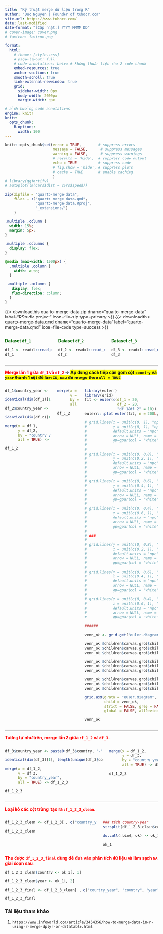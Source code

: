 ```yaml
---
title: "Kỹ thuật merge dữ liệu trong R"
author: "Duc Nguyen | Founder of tuhocr.com"
site-url: https://www.tuhocr.com/
date: last-modified
date-format: "[Cập nhật:] YYYY MMMM DD"
# cover-image: cover.png
# favicon: favicon.png

format:
  html:
    # theme: [style.scss]
    # page-layout: full
    # code-annotations: below # không thuận tiện cho 2 code chunk
    embed-resources: true
    anchor-sections: true
    smooth-scroll: true
    link-external-newwindow: true
    grid:
      sidebar-width: 0px
      body-width: 2000px
      margin-width: 0px

# ảnh hưởng code annotations
engine: knitr
knitr:
  opts_chunk:
    R.options:
      width: 100
---
```


```r
knitr::opts_chunk$set(error = TRUE,        # suppress errors
                      message = FALSE,      # suppress messages
                      warning = FALSE,      # suppress warnings
                      # results = 'hide',  # suppress code output
                      echo = TRUE          # suppress code
                      # fig.show = 'hide', # suppress plots
                      # cache = TRUE       # enable caching
                      )        
# library(ggfortify)
# autoplot(lm(cars$dist ~ cars$speed))

zip(zipfile = "quarto-merge-data", 
    files = c("quarto-merge-data.qmd", 
              "quarto-merge-data.Rproj", 
              "_extensions/")
    )
```

```css
.multiple .column {
  width: 15%;
  margin: 5px;
}

.multiple .columns {
  display: flex;
}

@media (max-width: 1000px) {
  .multiple .column {
    width: auto;
  }

 .multiple .columns {
   display: flex;
   flex-direction: column;
  }
}

```

<!-- [**Để phóng lớn hình ảnh, bạn right-click vào hình chọn *Open image in new tab*.**]{style="color:#006600"} -->

<!-- https://github.com/shafayetShafee/downloadthis -->
<!-- https://icons.getbootstrap.com/?q=file -->

{{< downloadthis quarto-merge-data.zip dname="quarto-merge-data" label="RStudio project" icon=file-zip type=primary >}} {{< downloadthis quarto-merge-data.qmd dname="quarto-merge-data" label="quarto-merge-data.qmd" icon=file-code type=success >}} 

::: multiple
::: {.columns .column-screen-inset}

::: column
[**Dataset `df_1`**]{style="color:#006600"}

```r
df_1 <- readxl::read_excel("df_1.xlsx")
df_1
```

:::

::: column
[**Dataset `df_2`**]{style="color:#006600"}

```r
df_2 <- readxl::read_excel("df_2.xlsx")
df_2
```

:::

::: column
[**Dataset `df_3`**]{style="color:#006600"}

```r
df_3 <- readxl::read_excel("df_3.xlsx")
df_3
```

:::

:::
:::

<!-- new line -->

```{=html}

<hr/>
	
```

[**Merge lần 1 giữa `df_1` và `df_2`**]{style="color:red"} $\Rightarrow$ [**Áp dụng cách tiếp cận gom cột `country` và `year` thành 1 cột để làm `ID`, sau đó merge theo `all = TRUE`**]{style="background-color: #FFFF00"}

::: multiple
::: {.columns .column-screen-inset}

::: column

```r
df_1$country_year <- paste0(df_1$country, "-", df_1$year)

identical(dim(df_1)[1], length(unique(df_1$country_year)))

df_2$country_year <- paste0(df_2$country, "-", df_2$year)

identical(dim(df_2)[1], length(unique(df_2$country_year)))
```

```r
merge(x = df_1,
      y = df_2,
      by = "country_year",
      all = TRUE) -> df_1_2

df_1_2
```


:::

::: column

```r
merge(x = df_1,
      y = df_2,
      by = "country_year",
      all = TRUE) -> df_1_2

df_1_2
```

:::

::: column

```r
library(eulerr)
library(grid)
fit <- euler(c(df_1 = 20, 
               df_2 = 20, 
               "df_1&df_2" = 10))
eulerr:::plot.euler(fit, n = 200L, main = "all = TRUE")

# grid.lines(x = unit(c(0, 1), "npc"),
#            y = unit(c(0, 1), "npc"),
#            default.units = "npc",
#            arrow = NULL, name = NULL,
#            gp=gpar(col = "white", alpha = 0.8, lwd = 2), draw = TRUE, vp = NULL)
# 
# 
# grid.lines(x = unit(c(0, 0.8), "npc"),
#            y = unit(c(0.2, 1), "npc"),
#            default.units = "npc",
#            arrow = NULL, name = NULL,
#            gp=gpar(col = "white", alpha = 0.8, lwd = 2), draw = TRUE, vp = NULL)
# 
# grid.lines(x = unit(c(0, 0.6), "npc"),
#            y = unit(c(0.4, 1), "npc"),
#            default.units = "npc",
#            arrow = NULL, name = NULL,
#            gp=gpar(col = "white", alpha = 0.8, lwd = 2), draw = TRUE, vp = NULL)
# 
# grid.lines(x = unit(c(0, 0.4), "npc"),
#            y = unit(c(0.6, 1), "npc"),
#            default.units = "npc",
#            arrow = NULL, name = NULL,
#            gp=gpar(col = "white", alpha = 0.8, lwd = 2), draw = TRUE, vp = NULL)
# 
# ###
# 
# grid.lines(y = unit(c(0, 0.8), "npc"),
#            x = unit(c(0.2, 1), "npc"),
#            default.units = "npc",
#            arrow = NULL, name = NULL,
#            gp=gpar(col = "white", alpha = 0.8, lwd = 2), draw = TRUE, vp = NULL)
# 
# grid.lines(y = unit(c(0, 0.6), "npc"),
#            x = unit(c(0.4, 1), "npc"),
#            default.units = "npc",
#            arrow = NULL, name = NULL,
#            gp=gpar(col = "white", alpha = 0.8, lwd = 2), draw = TRUE, vp = NULL)
# 
# grid.lines(y = unit(c(0, 0.4), "npc"),
#            x = unit(c(0.6, 1), "npc"),
#            default.units = "npc",
#            arrow = NULL, name = NULL,
#            gp=gpar(col = "white", alpha = 0.8, lwd = 2), draw = TRUE, vp = NULL)

######

venn_ok <- grid.get("euler.diagram")

venn_ok $children$canvas.grob$children$diagram.grob.1$children$fills.grob.1$gp$fill <- "gray"
venn_ok $children$canvas.grob$children$diagram.grob.1$children$fills.grob.1$gp$col <- "black"
venn_ok $children$canvas.grob$children$diagram.grob.1$children$fills.grob.1$gp$alpha <- 0.8

venn_ok $children$canvas.grob$children$diagram.grob.1$children$fills.grob.2$gp$fill <- "gray"
venn_ok $children$canvas.grob$children$diagram.grob.1$children$fills.grob.2$gp$col <- "black"
venn_ok $children$canvas.grob$children$diagram.grob.1$children$fills.grob.2$gp$alpha <- 0.8

venn_ok $children$canvas.grob$children$diagram.grob.1$children$fills.grob.3$gp$fill <- "gray"
venn_ok $children$canvas.grob$children$diagram.grob.1$children$fills.grob.3$gp$col <- "black"
venn_ok $children$canvas.grob$children$diagram.grob.1$children$fills.grob.3$gp$alpha <- 0.8

grid.add(gPath = "euler.diagram", 
         child = venn_ok, 
         strict = FALSE, grep = FALSE,
         global = FALSE, allDevices = FALSE, redraw = TRUE)
```

```r
venn_ok
```

:::

:::
:::

```{=html}

<hr/>
	
```

[**Tương tự như trên, merge lần 2 giữa `df_1_2` và `df_3`.**]{style="color:red"} 

::: multiple
::: {.columns .column-screen-inset}

::: column

```r
df_3$country_year <- paste0(df_3$country, "-", df_3$year)

identical(dim(df_3)[1], length(unique(df_3$country_year)))
```

```r
merge(x = df_1_2,
      y = df_3,
      by = "country_year",
      all = TRUE) -> df_1_2_3

df_1_2_3
```

:::

::: column

```r
merge(x = df_1_2,
      y = df_3,
      by = "country_year",
      all = TRUE) -> df_1_2_3

df_1_2_3
```

:::

:::
:::

```{=html}

<hr/>
	
```

[**Loại bỏ các cột trùng, tạo ra `df_1_2_3_clean`.**]{style="color:red"} 

::: multiple
::: {.columns .column-screen-inset}

::: column

```r
df_1_2_3_clean <- df_1_2_3[ , c("country_year", "var_1", "var_2", "var_3", "var_4", "var_5")]

df_1_2_3_clean
```

:::

::: column

```r
### tách country-year
strsplit(df_1_2_3_clean$country_year, split = "-") -> ok

do.call(rbind, ok) -> ok_1

ok_1
```

:::

:::
:::

[**Thu được `df_1_2_3_final` dùng để đưa vào phân tích dữ liệu và làm sạch `NA` giai đoạn sau.**]{style="color:red"} 

```r
df_1_2_3_clean$country <- ok_1[, 1]

df_1_2_3_clean$year <- ok_1[, 2]

df_1_2_3_final <- df_1_2_3_clean[ , c("country_year", "country", "year", "var_1", "var_2", "var_3", "var_4", "var_5")]

df_1_2_3_final
```

### Tài liệu tham khảo

1. `https://www.infoworld.com/article/3454356/how-to-merge-data-in-r-using-r-merge-dplyr-or-datatable.html`
